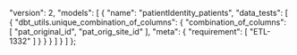   "version": 2,
  "models": [
    {
      "name": "patientIdentity_patients",
      "data_tests": [
        {
          "dbt_utils.unique_combination_of_columns": {
            "combination_of_columns": [
              "pat_original_id",
              "pat_orig_site_id"
            ],
            "meta": {
              "requirement": [
                "ETL-1332"
              ]
            }
          }
        }
      ]
    }
  ]
};
